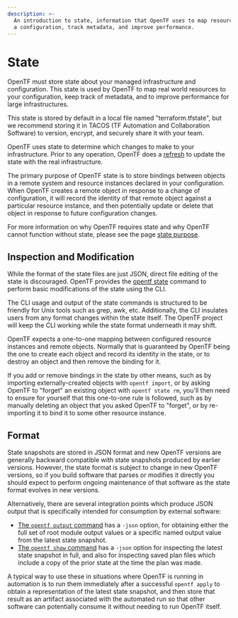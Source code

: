 ```yaml
---
description: >-
  An introduction to state, information that OpenTF uses to map resources to
  a configuration, track metadata, and improve performance.
---
```


# State

OpenTF must store state about your managed infrastructure and
configuration. This state is used by OpenTF to map real world
resources to your configuration, keep track of metadata, and to improve
performance for large infrastructures.

This state is stored by default in a local file named "terraform.tfstate",
but we recommend storing it in TACOS (TF Automation and Collaboration Software)
to version, encrypt, and securely share it with your team.

OpenTF uses state to determine which changes to make to your
infrastructure. Prior to any operation, OpenTF does a
[refresh](/opentf/cli/commands/refresh) to update the state with the
real infrastructure.

The primary purpose of OpenTF state is to store bindings between objects in
a remote system and resource instances declared in your configuration.
When OpenTF creates a remote object in response to a change of configuration,
it will record the identity of that remote object against a particular
resource instance, and then potentially update or delete that object in
response to future configuration changes.

For more information on why OpenTF requires state and why OpenTF cannot
function without state, please see the page [state purpose](/opentf/language/state/purpose).

## Inspection and Modification

While the format of the state files are just JSON, direct file editing
of the state is discouraged. OpenTF provides the
[opentf state](/opentf/cli/commands/state) command to perform
basic modifications of the state using the CLI.

The CLI usage and output of the state commands is structured to be
friendly for Unix tools such as grep, awk, etc. Additionally, the CLI
insulates users from any format changes within the state itself. The OpenTF
project will keep the CLI working while the state format underneath it may
shift.

OpenTF expects a one-to-one mapping between configured resource instances
and remote objects. Normally that is guaranteed by OpenTF being the one
to create each object and record its identity in the state, or to destroy
an object and then remove the binding for it.

If you add or remove bindings in the state by other means, such as by importing
externally-created objects with `opentf import`, or by asking OpenTF to
"forget" an existing object with `opentf state rm`, you'll then need to
ensure for yourself that this one-to-one rule is followed, such as by manually
deleting an object that you asked OpenTF to "forget", or by re-importing it
to bind it to some other resource instance.

## Format

State snapshots are stored in JSON format and new OpenTF versions are
generally backward compatible with state snapshots produced by earlier versions.
However, the state format is subject to change in new OpenTF versions, so
if you build software that parses or modifies it directly you should expect
to perform ongoing maintenance of that software as the state format evolves
in new versions.

Alternatively, there are several integration points which produce JSON output
that is specifically intended for consumption by external software:

* [The `opentf output` command](/opentf/cli/commands/output)
  has a `-json` option, for obtaining either the full set of root module output
  values or a specific named output value from the latest state snapshot.
* [The `opentf show` command](/opentf/cli/commands/show) has a `-json`
  option for inspecting the latest state snapshot in full, and also for
  inspecting saved plan files which include a copy of the prior state at the
  time the plan was made.

A typical way to use these in situations where OpenTF is running in
automation is to run them immediately after a successful `opentf apply`
to obtain a representation of the latest state snapshot, and then store that
result as an artifact associated with the automated run so that other software
can potentially consume it without needing to run OpenTF itself.
